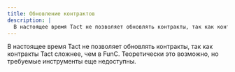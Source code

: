 ```yaml
---
title: Обновление контрактов
description: |
  В настоящее время Tact не позволяет обновлять контракты, так как контракты Tact сложнее, чем в FunC
---
```


В настоящее время Tact не позволяет обновлять контракты, так как контракты Tact сложнее, чем в FunC. Теоретически это возможно, но требуемые инструменты еще недоступны.
